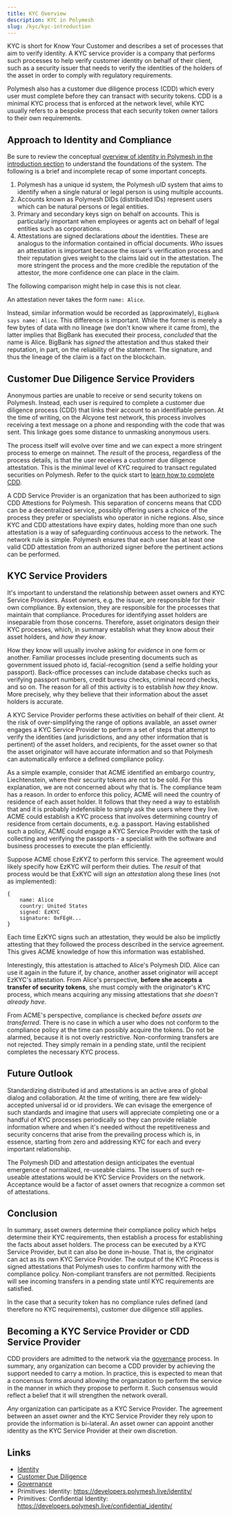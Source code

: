 ```yaml
---
title: KYC Overview
description: KYC in Polymesh
slug: /kyc/kyc-introduction
---
```


KYC is short for Know Your Customer and describes a set of processes that aim to verify identity. A KYC service provider is a company that performs such processes to help verify customer identity on behalf of their client, such as a security issuer that needs to verify the identities of the holders of the asset in order to comply with regulatory requirements. 

Polymesh also has a customer due diligence process (CDD) which every user must complete before they can transact with security tokens. CDD is a minimal KYC process that is enforced at the network level, while KYC usually refers to a bespoke process that each security token owner tailors to their own requirements. 

## Approach to Identity and Compliance

Be sure to review the conceptual [overview of identity in Polymesh in the introduction section](/introduction/intro-identity) to understand the foundations of the system. The following is a brief and incomplete recap of some important concepts. 

1. Polymesh has a unique id system, the Polymesh uID system that aims to identify when a single natural or legal person is using multiple accounts. 
2. Accounts known as Polymesh DIDs (distributed IDs) represent users which can be natural persons or legal entities.
3. Primary and secondary keys sign on behalf on accounts. This is particularly important when employees or agents act on behalf of legal entities such as corporations. 
4. Attestations are signed declarations _about_ the identities. These are analogus to the information contained in official documents. _Who_ issues an attestation is important because the issuer's verification process and their reputation gives weight to the claims laid out in the attestation. The more stringent the process and the more credible the reputation of the attestor, the more confidence one can place in the claim. 

The following comparison might help in case this is not clear.

An attestation never takes the form `name: Alice`. 

Instead, similar information would be recorded as (approximately), `BigBank says name: Alice`. This difference is important. While the former is merely a few bytes of data with no lineage (we don't know where it came from), the latter implies that BigBank has executed their process, _concluded_ that the name is Alice. BigBank has _signed_ the attestation and thus staked their reputation, in part, on the reliability of the statement. The signature, and thus the lineage of the claim is a fact on the blockchain.  

## Customer Due Diligence Service Providers

Anonymous parties are unable to receive or send security tokens on Polymesh. Instead, each user is required to complete a customer due diligence process (CDD) that links their account to an identifiable person. At the time of writing, on the Alcyone test network, this process involves receiving a text message on a phone and responding with the code that was sent. This linkage goes some distance to unmasking anonymous users. 

The process itself will evolve over time and we can expect a more stringent process to emerge on mainnet. The _result_ of the process, regardless of the process details, is that the user receives a customer due diligence attestation. This is the minimal level of KYC required to transact regulated securities on Polymesh. Refer to the quick start to [learn how to complete CDD](/quickstart/quickstart-cdd). 

A CDD Service Provider is an organization that has been authorized to sign CDD Attestions for Polymesh. This separation of concerns means that CDD can be a decentralized service, possibly offering users a choice of the process they prefer or specialists who operator in niche regions. Also, since KYC and CDD attestations have expiry dates, holding more than one such attestation is a way of safeguarding continuous access to the network. The network rule is simple. Polymesh ensures that each user has at least one valid CDD attestation from an authorized signer before the pertinent actions can be performed. 

## KYC Service Providers

It's important to understand the relationship between asset owners and KYC Service Providers. Asset owners, e.g. the issuer, are responsible for their own compliance. By extension, they are responsible for the processes that maintain that compliance. Procedures for identifying asset holders are inseparable from those concerns. Therefore, asset originators design their KYC processes, which, in summary establish what they know about their asset holders, and _how they know_. 

How they know will usually involve asking for _evidence_ in one form or another. Familiar processes include presenting documents such as government issued photo id, facial-recognition (send a selfie holding your passport). Back-office processes can include database checks such as verifying passport numbers, credit buresu checks, criminal record checks, and so on. The reason for all of this activity is to establish _how they know_. More precisely, why they believe that their information about the asset holders is accurate.  

A KYC Service Provider performs these activities on behalf of their client. At the risk of over-simplifying the range of options available, an asset owner engages a KYC Service Provider to perform a set of steps that attempt to verify the identities (and jurisdictions, and any other information that is pertinent) of the asset holders, and recipients, for the asset owner so that the asset originator will have accurate information and so that Polymesh can automatically enforce a defined compliance policy. 

As a simple example, consider that ACME identified an embargo country, Liechtenstein, where their security tokens are not to be sold. For this explanation, we are not concerned about why that is. The compliance team has a reason. In order to enforce this policy, ACME will need the country of residence of each asset holder. It follows that they need a way to establish that and it is probably indefensible to simply ask the users where they live. ACME could establish a KYC process that involves determining country of residence from certain documents, e.g. a passport. Having established such a policy, ACME could engage a KYC Service Provider with the task of collecting and verifying the passports - a specialist with the software and business processes to execute the plan efficiently. 

Suppose ACME chose EzKYZ to perform this service. The agreement would likely specify how EzKYC will perform their duties. The _result_ of that process would be that ExKYC will _sign_ an _attestation_ along these lines (not as implemented):

```
{
    name: Alice
    country: United States
    signed: EzKYC
    signature: 0xFEgH...
}
```
Each time EzKYC signs such an attestation, they would be also be implictly attesting that they followed the process described in the service agreement. This gives ACME knowledge of how this information was established. 

Interestingly, this attestation is attached to Alice's Polymesh DID. Alice can use it again in the future if, by chance, another asset originator will accept EzKYC's attestation. From Alice's perspective, **before she accepts a transfer of security tokens**, she must comply with the originator's KYC process, which means acquiring any missing attestations that _she doesn't already have_. 

From ACME's perspective, compliance is checked _before assets are transferred_. There is no case in which a user who does not conform to the compliance policy at the time can possibly acquire the tokens. Do not be alarmed, because it is not overly restrictive. Non-conforming transfers are not rejected. They simply remain in a pending state, until the recipient completes the necessary KYC process. 

## Future Outlook

Standardizing distributed id and attestations is an active area of global dialog and collaboration. At the time of writing, there are few widely-accepted universal id or id providers. We can evisage the emergence of such standards and imagine that users will appreciate completing one or a handful of KYC processes periodically so they can provide reliable information where and when it's needed without the repetitiveness and security concerns that arise from the prevailing process which is, in essence, starting from zero and addressing KYC for each and every important relationship. 

The Polymesh DID and attestation design anticipates the eventual emergence of normalized, re-useable claims. The issuers of such re-useable attestations would be KYC Service Providers on the network. Acceptance would be a factor of asset owners that recognize a common set of attestations. 

## Conclusion

In summary, asset owners determine their compliance policy which helps determine their KYC requirements, then establish a process for establishing the facts about asset holders. The process can be executed by a KYC Service Provider, but it can also be done in-house. That is, the originator can act as its own KYC Service Provider. The output of the KYC Process is signed attestations that Polymesh uses to confirm harmony with the compliance policy. Non-compliant transfers are not permitted. Recipients will see incoming transfers in a pending state until KYC requirements are satisfied.

In the case that a security token has no compliance rules defined (and therefore no KYC requirements), customer due diligence still applies. 

## Becoming a KYC Service Provider or CDD Service Provider

<!-- TODO: This is an opportunity to include a procedure or point of contact to direct businesses that want to explore becoming a KYC provider. -->

CDD providers are admitted to the network via the [governance](/introduction/intro-governance) process. In summary, any organization can become a CDD provider by achieving the support needed to carry a motion. In practice, this is expected to mean that a concensus forms around allowing the organization to perform the service in the manner in which they propose to perform it. Such consensus would reflect a belief that it will strengthen the network overall. 

_Any_ organization can participate as a KYC Service Provider. The agreement between an asset owner and the KYC Service Provider they rely upon to provide the information is bi-lateral. An asset owner can appoint another identity as the KYC Service Provider at their own discretion. 

## Links

- [Identity](/introduction/intro-identity)
- [Customer Due Diligence](/quickstart/quickstart-cdd)
- [Governance](/introduction/intro-governance)
- Primitives: Identity: https://developers.polymesh.live/identity/ 
- Primitives: Confidential Identity: https://developers.polymesh.live/confidential_identity/
